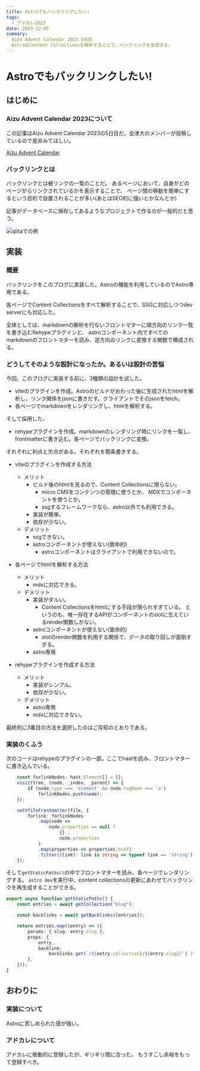 ```yaml
---
title: Astroでもバックリンクしたい!
tags:
  - アドカレ2023
date: 2023-12-05
summary: 
  Aizu Advent Calendar 2023 5日目
  AstroのContent Collectionsを解析することで、バックリンクを生成する。
---
```


# Astroでもバックリンクしたい!

## はじめに

### Aizu Advent Calendar 2023について

この記事はAizu Advent Calendar 2023の5日目だ。会津大のメンバーが投稿しているので是非みてほしい。

[Aizu Advent Calendar](https://adventar.org/calendars/9379)

### バックリンクとは

バックリンクとは被リンクの一覧のことだ。
あるページにおいて、自身がどのページがらリンクされているかを表示することで、
ページ間の移動を簡単にするという目的で設置されることが多い(あとはSEO的に強いとかなんとか)

記事がデータベースに保存してあるようなプロジェクトで作るのが一般的だと思う。

![qiitaでの例](./qiita_backlink_example.png)

## 実装

### 概要

バックリンクをこのブログに実装した。Astroの機能を利用しているのでAstro専用である。

各ページでContent Collectionsをすべて解析することで、SSGに対応しつつdev serverにも対応した。

全体としては、markdownの解析を行ないフロントマターに順方向のリンク一覧を書き込むRehypeプラグインと、
astroコンポーネント内ですべてのmarkdownのフロントマターを読み、逆方向のリンクに変換する関数で構成される。

### どうしてそのような設計になったか。あるいは設計の苦悩

今回、このブログに実装する前に、3種類の設計を試した。

- viteのプラグインを作成。Astroのビルドがおわった後に生成されたhtmlを解析し、リンク関係をjsonに書きだす。クライアントでそのjsonをfetch。
- 各ページでmarkdownをレンダリングし、htmlを解析する。

そして採用した、
- rehypeプラグインを作成。markdownのレンダリング時にリンクを一覧し、frontmatterに書き込む。各ページでバックリンクに変換。

それぞれに利点と欠点がある。それぞれを箇条書きする。

- viteのプラグインを作成する方法
  - メリット
    - ビルド後のhtmlを見るので、Content Collectionsに限らない。
      - micro CMSをコンテンツの管理に使うとか、
      MDXでコンポーネントを使うとか。
      - ssgするフレームワークなら、astro以外でも利用できる。
    - 実装が簡単。
    - 依存が少ない。
  - デメリット
    - ssgできない。
    - astroコンポーネントが使えない(致命的)
      - astroコンポーネントはクライアントで利用できないので。

- 各ページでhtmlを解析する方法
  - メリット
    - mdxに対応できる。
  - デメリット
    - 実装がダルい。
      - Content Collectionsをhtmlにする手段が限られすぎている。
      というのも、唯一存在するAPIがコンポーネントのslotに生えているrender関数しかない。
    - astroコンポーネントが使えない(致命的)
      - slotのrender関数を利用する関係で、データの取り回しが面倒すぎる。
    - astro専用

- rehypeプラグインを作成する方法
  - メリット
    - 実装がシンプル。
    - 依存が少ない。
  - デメリット
    - astro専用
    - mdxに対応できない。

最終的に3番目の方法を選択したのはご存知のとおりである。

### 実装のくふう

次のコードはrehypeのプラグインの一部。ここでhastを読み、フロントマターに書き込んでいる。

```ts
    const forlinkNodes: hast.Element[] = [];
    visit(tree, (node, _index, _parent) => {
        if (node.type === 'element' && node.tagName === 'a')
            forlinkNodes.push(node);
    });

    setVfileFrontmatter(file, {
        forlink: forlinkNodes
            .map(node =>
                node.properties == null ?
                    {} :
                    node.properties
            )
            .map(properties => properties.href)
            .filter((link): link is string => typeof link == 'string'),
    });
```

そして`getStaticPaths()`の中でフロントマターを読み、各ページでレンダリングする。
`astro dev`を実行中、content collectionsの更新にあわせてバックリンクを再生成することができる。

```ts
export async function getStaticPaths() {
    const entries = await getCollection("blog");

    const backlinks = await getBacklinks([entries]);

    return entries.map((entry) => ({
        params: { slug: entry.slug },
        props: {
            entry,
            backlink:
                backlinks.get(`/${entry.collection}/${entry.slug}/`) ?? [],
        },
    }));
}
```


## おわりに

### 実装について

Astroに苦しめられた感が強い。

### アドカレについて

アドカレに衝動的に登録したが、ギリギリ間に合った。
もうすこし余裕をもって登録すべき。